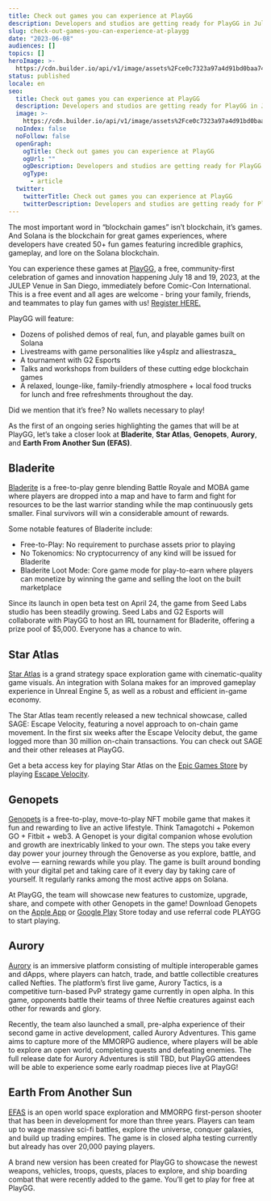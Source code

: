 ```yaml
---
title: Check out games you can experience at PlayGG
description: Developers and studios are getting ready for PlayGG in July – are you?
slug: check-out-games-you-can-experience-at-playgg
date: "2023-06-08"
audiences: []
topics: []
heroImage: >-
  https://cdn.builder.io/api/v1/image/assets%2Fce0c7323a97a4d91bd0baa7490ec9139%2F3109fdd461bc4ea48df51d0b131cd80e
status: published
locale: en
seo:
  title: Check out games you can experience at PlayGG
  description: Developers and studios are getting ready for PlayGG in July – are you?
  image: >-
    https://cdn.builder.io/api/v1/image/assets%2Fce0c7323a97a4d91bd0baa7490ec9139%2F3109fdd461bc4ea48df51d0b131cd80e
  noIndex: false
  noFollow: false
  openGraph:
    ogTitle: Check out games you can experience at PlayGG
    ogUrl: ""
    ogDescription: Developers and studios are getting ready for PlayGG in July – are you?
    ogType:
      - article
  twitter:
    twitterTitle: Check out games you can experience at PlayGG
    twitterDescription: Developers and studios are getting ready for PlayGG in July – are you?
---
```


The most important word in “blockchain games” isn’t blockchain, it’s games. And Solana is the blockchain for great games experiences, where developers have created 50+ fun games featuring incredible graphics, gameplay, and lore on the Solana blockchain.

You can experience these games at [PlayGG](http://solana.com/playgg?ref=solana.ghost.io), a free, community-first celebration of games and innovation happening July 18 and 19, 2023, at the JULEP Venue in San Diego, immediately before Comic-Con International. This is a free event and all ages are welcome - bring your family, friends, and teammates to play fun games with us! [Register HERE.](https://lu.ma/playgg?ref=solana.ghost.io)

PlayGG will feature:

- Dozens of polished demos of real, fun, and playable games built on Solana
- Livestreams with game personalities like y4splz and alliestrasza\_
- A tournament with G2 Esports
- Talks and workshops from builders of these cutting edge blockchain games
- A relaxed, lounge-like, family-friendly atmosphere + local food trucks for lunch and free refreshments throughout the day.

Did we mention that it’s free? No wallets necessary to play!

As the first of an ongoing series highlighting the games that will be at PlayGG, let’s take a closer look at **Bladerite**, **Star Atlas**, **Genopets**, **Aurory**, and **Earth From Another Sun (EFAS)**.

## **Bladerite**

[Bladerite](https://www.theseeds.io/?ref=solana.ghost.io) is a free-to-play genre blending Battle Royale and MOBA game where players are dropped into a map and have to farm and fight for resources to be the last warrior standing while the map continuously gets smaller. Final survivors will win a considerable amount of rewards.

Some notable features of Bladerite include:

- Free-to-Play: No requirement to purchase assets prior to playing
- No Tokenomics: No cryptocurrency of any kind will be issued for Bladerite
- Bladerite Loot Mode: Core game mode for play-to-earn where players can monetize by winning the game and selling the loot on the built marketplace

Since its launch in open beta test on April 24, the game from Seed Labs studio has been steadily growing. Seed Labs and G2 Esports will collaborate with PlayGG to host an IRL tournament for Bladerite, offering a prize pool of $5,000. Everyone has a chance to win.

<YouTube videoId="NHuGcXLP6nE" />

## **Star Atlas**

[Star Atlas](https://staratlas.com/?utm_medium=playgg&ref=solana.ghost.io) is a grand strategy space exploration game with cinematic-quality game visuals. An integration with Solana makes for an improved gameplay experience in Unreal Engine 5, as well as a robust and efficient in-game economy.

The Star Atlas team recently released a new technical showcase, called SAGE: Escape Velocity, featuring a novel approach to on-chain game movement. In the first six weeks after the Escape Velocity debut, the game logged more than 30 million on-chain transactions. You can check out SAGE and their other releases at PlayGG.

Get a beta access key for playing Star Atlas on the [Epic Games Store](https://store.epicgames.com/en-US/p/star-atlas-bead34?ref=solana.ghost.io) by playing [Escape Velocity](https://sage.staratlas.com/?ref=solana.ghost.io).

<YouTube videoId="uFE0YPo-iHk" title="Star Atlas - Showroom R2.1 Trailer" />

## **Genopets**

[Genopets](https://www.genopets.me/?ref=solana.ghost.io) is a free-to-play, move-to-play NFT mobile game that makes it fun and rewarding to live an active lifestyle. Think Tamagotchi + Pokemon GO + Fitbit + web3. A Genopet is your digital companion whose evolution and growth are inextricably linked to your own. The steps you take every day power your journey through the Genoverse as you explore, battle, and evolve — earning rewards while you play. The game is built around bonding with your digital pet and taking care of it every day by taking care of yourself. It regularly ranks among the most active apps on Solana.

At PlayGG, the team will showcase new features to customize, upgrade, share, and compete with other Genopets in the game! Download Genopets on the [Apple App](https://apps.apple.com/us/app/genopets-move-play-create/id1603131221?ref=solana.ghost.io) or [Google Play](https://play.google.com/store/apps/details?id=me.genopets.mobile&ref=solana.ghost.io) Store today and use referral code PLAYGG to start playing.

<YouTube videoId="0iWuY3V0yiw" />

## **Aurory**

[Aurory](https://aurory.io/?ref=solana.ghost.io) is an immersive platform consisting of multiple interoperable games and dApps, where players can hatch, trade, and battle collectible creatures called Nefties. The platform’s first live game, Aurory Tactics, is a competitive turn-based PvP strategy game currently in open alpha. In this game, opponents battle their teams of three Neftie creatures against each other for rewards and glory.

Recently, the team also launched a small, pre-alpha experience of their second game in active development, called Aurory Adventures. This game aims to capture more of the MMORPG audience, where players will be able to explore an open world, completing quests and defeating enemies. The full release date for Aurory Adventures is still TBD, but PlayGG attendees will be able to experience some early roadmap pieces live at PlayGG!

<YouTube videoId="_JRPTs2NMP8" title="Star Atlas - Showroom R2.1 Trailer" />

## **Earth From Another Sun**

[EFAS](https://earthfromanothersun.com/?ref=solana.ghost.io) is an open world space exploration and MMORPG first-person shooter that has been in development for more than three years. Players can team up to wage massive sci-fi battles, explore the universe, conquer galaxies, and build up trading empires. The game is in closed alpha testing currently but already has over 20,000 paying players.

A brand new version has been created for PlayGG to showcase the newest weapons, vehicles, troops, quests, places to explore, and ship boarding combat that were recently added to the game. You’ll get to play for free at PlayGG.

<YouTube videoId="py6R8wYQDAA" />
